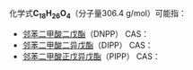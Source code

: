 {{DISPLAYTITLE:C<sub>18</sub>H<sub>26</sub>O<sub>4</sub>}}{{MolFormDisambigNav|C=18|H=26|O=4}}
化学式'''C<sub>18</sub>H<sub>26</sub>O<sub>4</sub>'''（分子量306.4 g/mol）可能指：

* [[邻苯二甲酸二戊酯|邻苯二甲酸二戊酯]]（DNPP）  CAS：{{CAS|131-18-0}}
* [[邻苯二甲酸二异戊酯|邻苯二甲酸二异戊酯]]（DIPP）  CAS：{{CAS|605-50-5}}
* [[邻苯二甲酸正戊异戊酯|邻苯二甲酸正戊异戊酯]]（PIPP）  CAS：{{CAS|776297-69-9}}

{{MolFormDisambig}}